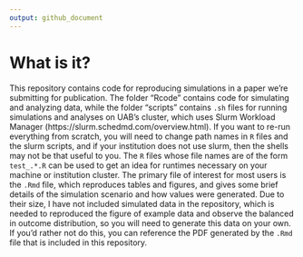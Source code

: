 ```yaml
---
output: github_document
---
```


<!-- README.md is generated from README.Rmd. Please edit that file -->

# What is it?

This repository contains code for reproducing simulations in a paper we're submitting for publication. The folder "Rcode" contains code for simulating and analyzing data, while the folder "scripts" contains `.sh` files for running simulations and analyses on UAB's cluster, which uses Slurm Workload Manager (https://slurm.schedmd.com/overview.html). If you want to re-run everything from scratch, you will need to change path names in `R` files and the slurm scripts, and if your institution does not use slurm, then the shells may not be that useful to you. The `R` files whose file names are of the form `test_.*.R` can be used to get an idea for runtimes necessary on your machine or institution cluster. The primary file of interest for most users is the `.Rmd` file, which reproduces tables and figures, and gives some brief details of the simulation scenario and how values were generated. Due to their size, I have not included simulated data in the repository, which is needed to reproduced the figure of example data and observe the balanced in outcome distribution, so you will need to generate this data on your own. If you'd rather not do this, you can reference the PDF generated by the `.Rmd` file that is included in this repository.   